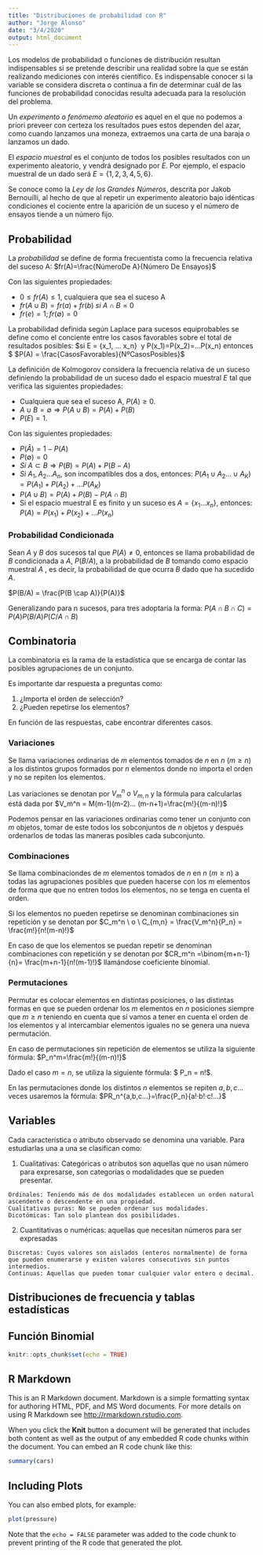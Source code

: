 ```yaml
---
title: "Distribuciones de probabilidad con R"
author: "Jorge Alonso"
date: "3/4/2020"
output: html_document
---
```

Los modelos de probabilidad o funciones de distribución  resultan indispensables si se pretende describir una realidad sobre la que se están realizando mediciones con interés científico. Es indispensable conocer si la variable se considera discreta o continua a fin de determinar cuál de las funciones de probabilidad conocidas resulta adecuada para la resolución del problema. 

Un *experimento o fenómemo aleatorio* es aquel en el que no podemos a priori preveer con certeza los resultados pues estos dependen del azar, como cuando lanzamos una moneza, extraemos una carta de una baraja o lanzamos un dado. 

El *espacio muestral* es el conjunto de todos los posibles resultados con un experimento aleatorio, y vendrá designado por $E$. Por ejemplo, el espacio muestral de un dado será $E=\{1,2, 3, 4, 5, 6\}$.

Se conoce como la _*Ley de los Grandes Números*_, descrita por Jakob Bernouilli, al hecho de que al repetir un experimento aleatorio bajo idénticas condiciones el cociente entre la aparición de un suceso y el número de ensayos tiende a un número fijo.

## Probabilidad ##

La *probabilidad* se define de forma frecuentista como la frecuencia relativa del suceso A: $fr(A)=\frac{NúmeroDe A}{Número De Ensayos}$

Con las siguientes propiedades:

  - $0 \leq fr(A) \leq 1$, cualquiera que sea el suceso A  
  - $fr(A \cup B) = fr(a) + fr(b)\ si\ A \cap B = 0$
  - $fr(e) = 1; fr(\emptyset)=0$
  
La probabilidad definida según Laplace para sucesos equiprobables se define como el conciente entre los casos favorables sobre el total de resultados posibles: $si\ E = \{x_1, ... x_n\} \ y\ P(x_1)=P(x_2)=...P(x_n)\ entonces $
$P(A) = \frac{CasosFavorables}{NºCasosPosibles}$

La definición de Kolmogorov considera la frecuencia relativa de un suceso definiendo la probabilidad de un suceso dado el espacio muestral $E$ tal que verifica las siguientes propiedades:

  - Cualquiera que sea el suceso A, $P(A)\geq 0$.
  - $A \cup B = \emptyset \Rightarrow P(A \cup B) = P(A)+ P(B)$
  - $P(E) = 1$.

Con las siguientes propiedades:

  - $P(\bar{A})=1-P(A)$
  - $P(\emptyset) = 0$
  - $Si\ A \subset B \Rightarrow P(B)=P(A)+P(B-A)$
  - $Si \ A_1, A_2 ... A_n,$ son incompatibles dos a dos, entonces: $P(A_1 \cup A_2 ... \cup A_K)=P(A_1)+P(A_2)+...P(A_K)$
  - $P(A \cup B) = P(A) + P(B) - P(A \cap B)$
  - Si el espacio muestral E es finito y un suceso es $A = \{x_1... x_n\}$, entonces: $P(A) = P(x_1) + P(x_2)+...P(x_n)$
  
### Probabilidad Condicionada ###

Sean $A$ y $B$ dos sucesos tal que $P(A)\neq 0$, entonces se llama probabilidad de $B$ condicionada a $A$, $P(B/A)$, a la probabilidad de $B$ tomando como espacio muestral $A$ , es decir, la probabilidad de que ocurra $B$ dado que ha sucedido $A$. 

$P(B/A) = \frac{P(B \cap A)}{P(A)}$

Generalizando para n sucesos, para tres adoptaría la forma: $P(A\cap B \cap C) = P(A)P(B/A)P(C/A\cap B)$

## Combinatoria ##

La combinatoria es la rama de la estadística que se encarga de contar las posibles agrupaciones de un conjunto. 

Es importante dar respuesta a preguntas como:

  1. ¿Importa el orden de selección?
  2. ¿Pueden repetirse los elementos?
  
En función de las respuestas, cabe encontrar diferentes casos.

### Variaciones ###

Se llama variaciones ordinarias de $m$ elementos tomados de $n$ en $n\ (m \geq n)$ a los distintos grupos formados por $n$ elementos donde no importa el orden y no se repiten los elementos.

Las variaciones se denotan por $V_m^n \ o \ V_{m,n}$ y la fórmula para calcularlas está dada por $V_m^n = M(m-1)(m-2)... (m-n+1)=\frac{m!}{(m-n)!}$

Podemos pensar en las variaciones ordinarias como tener un conjunto con $m$ objetos, tomar de este todos los sobconjuntos de $n$ objetos y después ordenarlos de todas las maneras posibles cada subconjunto. 

### Combinaciones ###

Se llama combinaciondes de $m$ elementos tomados de $n$ en $n \ (m \geq n)$ a todas las agrupaciones posibles que pueden hacerse con los $m$ elementos de forma que que no entren todos los elementos, no se tenga en cuenta el orden.

Si los elementos no pueden repetirse se denominan combinaciones sin repetición y se denotan por $C_m^n \ o \ C_{m,n} = \frac{V_m^n}{P_n} = \frac{m!}{n!(m-n)!}$

En caso de que los elementos se puedan repetir se denominan combinaciones con repetición y se denotan por $CR_m^n =\binom{m+n-1}{n}= \frac{m+n-1}{n!(m-1)!}$ llamándose coeficiente binomial.

### Permutaciones ###

Permutar es colocar elementos en distintas posiciones, o las distintas formas en que se pueden ordenar los $m$ elementos en $n$ posiciones siempre que $m \geq n$ teniendo en cuenta que sí vamos a tener en cuenta el orden de los elementos y al intercambiar elementos iguales no se genera una nueva permutación.

En caso de permutaciones sin repetición de elementos se utiliza la siguiente fórmula: $P_n^m=\frac{m!}{(m-n)!}$

Dado el caso $m = n$, se utiliza la siguiente fórmula: $ P_n = n!$.

En las permutaciones donde los distintos $n$ elementos se repiten $a, b, c...$ veces usaremos la fórmula: $PR_n^{a,b,c...}=\frac{P_n}{a!·b!·c!...}$

## Variables ##

Cada característica o atributo observado se denomina una variable. Para estudiarlas una a una se clasifican como:

  1. Cualitativas: Categóricas o atributos son aquellas que no usan número para expresarse, son categorias o modalidades que se pueden presentar.
    
    Ordinales: Teniendo más de dos modalidades establecen un orden natural ascendente o descendente en una propiedad.
    Cualitativas puras: No se pueden ordenar sus modalidades.
    Dicotómicas: Tan solo plantean dos posibilidades.
  
  2. Cuantitativas o numéricas: aquellas que necesitan números para ser expresadas
  
    Discretas: Cuyos valores son aislados (enteros normalmente) de forma que pueden enumerarse y existen valores consecutivos sin puntos intermedios.
    Continuas: Aquellas que pueden tomar cualquier valor entero o decimal.
    

## Distribuciones de frecuencia y tablas estadísticas



## Función Binomial


```r
knitr::opts_chunk$set(echo = TRUE)
```

## R Markdown

This is an R Markdown document. Markdown is a simple formatting syntax for authoring HTML, PDF, and MS Word documents. For more details on using R Markdown see <http://rmarkdown.rstudio.com>.

When you click the **Knit** button a document will be generated that includes both content as well as the output of any embedded R code chunks within the document. You can embed an R code chunk like this:

```r
summary(cars)
```

## Including Plots

You can also embed plots, for example:

```r
plot(pressure)
```

Note that the `echo = FALSE` parameter was added to the code chunk to prevent printing of the R code that generated the plot.
